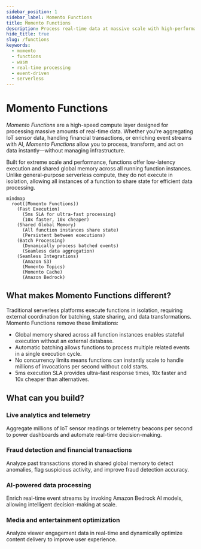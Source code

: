 ```yaml
---
sidebar_position: 1
sidebar_label: Momento Functions
title: Momento Functions
description: Process real-time data at massive scale with high-performance Momento Functions.
hide_title: true
slug: /functions
keywords:
  - momento
  - functions
  - wasm
  - real-time processing
  - event-driven
  - serverless
---
```


# Momento Functions

*Momento Functions* are a high-speed compute layer designed for processing massive amounts of real-time data. Whether you're aggregating IoT sensor data, handling financial transactions, or enriching event streams with AI, *Momento Functions* allow you to process, transform, and act on data instantly—without managing infrastructure.

Built for extreme scale and performance, functions offer low-latency execution and shared global memory across all running function instances. Unlike general-purpose serverless compute, they do not execute in isolation, allowing all instances of a function to share state for efficient data processing.

```mermaid
mindmap
  root((Momento Functions))
    (Fast Execution)
      (5ms SLA for ultra-fast processing)
      (10x faster, 10x cheaper)
    (Shared Global Memory)
      (All function instances share state)
      (Persistent between executions)
    (Batch Processing)
      (Dynamically process batched events)
      (Seamless data aggregation)
    (Seamless Integrations)
      (Amazon S3)
      (Momento Topics)
      (Momento Cache)
      (Amazon Bedrock)
```

## What makes Momento Functions different?
Traditional serverless platforms execute functions in isolation, requiring external coordination for batching, state sharing, and data transformations. Momento Functions remove these limitations:

* Global memory shared across all function instances enables stateful execution without an external database.
* Automatic batching allows functions to process multiple related events in a single execution cycle.
* No concurrency limits means functions can instantly scale to handle millions of invocations per second without cold starts.
* 5ms execution SLA provides ultra-fast response times, 10x faster and 10x cheaper than alternatives.

## What can you build?

### Live analytics and telemetry
Aggregate millions of IoT sensor readings or telemetry beacons per second to power dashboards and automate real-time decision-making.

### Fraud detection and financial transactions
Analyze past transactions stored in shared global memory to detect anomalies, flag suspicious activity, and improve fraud detection accuracy.

### AI-powered data processing
Enrich real-time event streams by invoking Amazon Bedrock AI models, allowing intelligent decision-making at scale.

### Media and entertainment optimization
Analyze viewer engagement data in real-time and dynamically optimize content delivery to improve user experience.
